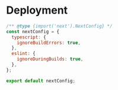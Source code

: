 # Deployment

```mjs filename="next.config.mjs" copy
/** @type {import('next').NextConfig} */
const nextConfig = {
  typescript: {
    ignoreBuildErrors: true,
  },
  eslint: {
    ignoreDuringBuilds: true,
  },
};

export default nextConfig;
```